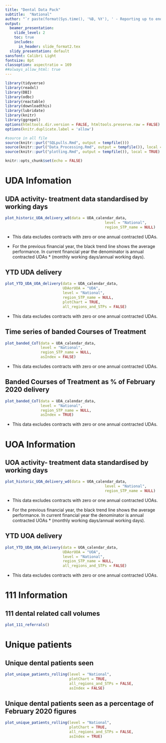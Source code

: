 ```yaml
---
title: "Dental Data Pack"
subtitle:  "National"
author: "`r paste(format(Sys.time(), '%B, %Y'), ' - Reporting up to end of', format(Sys.Date() - lubridate::weeks(4), '%B, %Y'))`"
output:
  beamer_presentation:
    slide_level: 2
    toc: true
    includes:
      in_header: slide_format2.tex
  slidy_presentation: default
sansfont: Calibri Light
fontsize: 8pt
classoption: aspectratio = 169
##always_allow_html: true
---
```



```r
library(tidyverse)
library(readxl)
library(DBI)
library(odbc)
library(reactable)
library(downloadthis)
library(lubridate)
library(knitr)
library(ggrepel)
options(htmltools.dir.version = FALSE, htmltools.preserve.raw = FALSE)
options(knitr.duplicate.label = 'allow')

#source in all file 
source(knitr::purl("SQLpulls.Rmd", output = tempfile()))
source(knitr::purl("Data_Processing.Rmd", output = tempfile()), local = TRUE)
source(knitr::purl("plotting.Rmd", output = tempfile()), local = TRUE)
```

```r
knitr::opts_chunk$set(echo = FALSE)
```

# UDA Infomation
## UDA activity- treatment data standardised by working days

```r
plot_historic_UDA_delivery_wd(data = UDA_calendar_data,
                                             level = "National",
                                             region_STP_name = NULL)
```

* This data excludes contracts with zero or one annual contracted UDAs.

* For the previous financial year, the black trend line shows the average performance. In current financial year the denominator is annual contracted UDAs * (monthly working days/annual working days).

## YTD UDA delivery

```r
plot_YTD_UDA_UOA_delivery(data = UDA_calendar_data, 
                          UDAorUOA = "UDA", 
                          level = "National", 
                          region_STP_name = NULL, 
                          plotChart = TRUE, 
                          all_regions_and_STPs = FALSE)
```
* This data excludes contracts with zero or one annual contracted UDAs.

## Time series of banded Courses of Treatment
```r
plot_banded_CoT(data = UDA_calendar_data, 
                level = "National", 
                region_STP_name = NULL, 
                asIndex = FALSE)
```
* This data excludes contracts with zero or one annual contracted UDAs.

## Banded Courses of Treatment as % of February 2020 delivery
```r
plot_banded_CoT(data = UDA_calendar_data, 
                level = "National", 
                region_STP_name = NULL, 
                asIndex = TRUE)
```
* This data excludes contracts with zero or one annual contracted UDAs.

# UOA Information
## UOA activity- treatment data standardised by working days

```r
plot_historic_UOA_delivery_wd(data = UOA_calendar_data,
                                             level = "National",
                                             region_STP_name = NULL)
```

* This data excludes contracts with zero or one annual contracted UOAs.

* For the previous financial year, the black trend line shows the average performance. In current financial year the denominator is annual contracted UOAs * (monthly working days/annual working days). 

## YTD UOA delivery
```r
plot_YTD_UDA_UOA_delivery(data = UOA_calendar_data, 
                          UDAorUOA = "UOA", 
                          level = "National", 
                          region_STP_name = NULL, 
                          all_regions_and_STPs = FALSE)
```
* This data excludes contracts with zero or one annual contracted UOAs.

# 111 Information

## 111 dental related call volumes

```r
plot_111_referrals()
```

# Unique patients

## Unique dental patients seen

```r
plot_unique_patients_rolling(level = "National", 
                             plotChart = TRUE, 
                             all_regions_and_STPs = FALSE, 
                             asIndex = FALSE)
```

## Unique dental patients seen as a percentage of February 2020 figures

```r
plot_unique_patients_rolling(level = "National", 
                             plotChart = TRUE, 
                             all_regions_and_STPs = FALSE, 
                             asIndex = TRUE)
```

